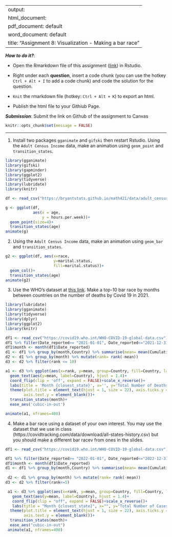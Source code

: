 
---
output: 
  html_document:
  pdf_document: default
  word_document: default
title: "Assignment 8: Visualization - Making a bar race"
---

***How to do it?***: 

- Open the Rmarkdown file of this assignment ([link](assignment8.Rmd)) in Rstudio. 

- Right under each **question**, insert  a code chunk (you can use the hotkey `Ctrl + Alt + I` to add a code chunk) and code the solution for the question. 

- `Knit` the rmarkdown file (hotkey: `Ctrl + Alt + K`) to export an html.  

-  Publish the html file to your Githiub Page. 

***Submission***: Submit the link on Github of the assignment to Canvas

```r
knitr::opts_chunk$set(message = FALSE)
```


-------

1. Install two packages `gganimate` and `gifski` then restart Rstudio. Using the `Adult Census Income` data, make an animation using `geom_point` and `transition_states`.
```r
library(gganimate)
library(gifski)
library(gapminder)
library(ggplot2)
library(tidyverse)
library(lubridate)
library(knitr)

df <- read_csv("https://bryantstats.github.io/math421/data/adult_census.csv")
```

```r
g <- ggplot(df,
            aes(x = age,
                y = hours.per.week))+
  geom_point(size=4)+
  transition_states(age)
animate(g)
```


2. Using the `Adult Census Income` data, make an animation using `geom_bar` and `transition_states`.
```r
g2 <- ggplot(df, aes(x=race,
                     y=marital.status,
                     fill=marital.status))+
  geom_col()+
  transition_states(age)
animate(g2)
```

3. Use the WHO's dataset at [this link](https://covid19.who.int/WHO-COVID-19-global-data.csv). Make a top-10 bar race by months between countries on the number of deaths by Covid 19 in 2021.
```r
library(lubridate)
library(gganimate)
library(tidyverse)
library(dplyr)
library(ggplot2)
library(knitr)

df1 <- read_csv("https://covid19.who.int/WHO-COVID-19-global-data.csv")
df1 %>% filter(Date_reported>= "2021-01-01", Date_reported<="2021-12-31")
df1$month <- month(df1$Date_reported)
d1 <- df1 %>% group_by(month,Country) %>% summarise(mean= mean(Cumulative_deaths))
d2 <- d1 %>% group_by(month) %>% mutate(rank= rank(-mean))
d3 <- d2 %>% filter(rank <= 10)

a1 <- d3 %>% ggplot(aes(x=rank, y=mean, group=Country, fill=Country, label=Country)) + geom_col()+ 
  geom_text(aes(y=mean, label=Country), hjust = 1.4)+
  coord_flip(clip = 'off', expand = FALSE)+scale_x_reverse()+
  labs(title = 'Month {closest_state}', x='', y='Total Number of Deaths', fill='Country')+
  theme(plot.title = element_text(hjust = 1, size = 22), axis.ticks.y = element_blank(),
        axis.text.y = element_blank())+
  transition_states(month)+
  ease_aes('cubic-in-out')

animate(a1, nframes=400)
```

4. Make a bar race using a dataset of your own interest. You may use the dataset that we use in class (https://covidtracking.com/data/download/all-states-history.csv) but you should make a different bar racev from ones in the slides. 
```r
df1 <- read_csv("https://covid19.who.int/WHO-COVID-19-global-data.csv")

df1 %>% filter(Date_reported>= "2022-01-01", Date_reported<="2022-12-31")
df1$month <- month(df1$Date_reported)
d1 <- df1 %>% group_by(month,Country) %>% summarise(mean= mean(Cumulative_cases))
  
 d2 <- d1 %>% group_by(month) %>% mutate(rank= rank(-mean))
d3 <- d2 %>% filter(rank<=5)

 a1 <- d3 %>% ggplot(aes(x=rank, y=mean, group=Country, fill=Country, label=Country)) + geom_col()+ 
   geom_text(aes(y=mean, label=Country), hjust = 1.4)+
   coord_flip(clip = "off", expand = FALSE)+scale_x_reverse()+
   labs(title = "Month {closest_state}", x="", y="Total Number of Cases", fill="Country")+
  theme(plot.title = element_text(hjust = 1, size = 22), axis.ticks.y = element_blank(),
        axis.text.y = element_blank())+
  transition_states(month)+
  ease_aes("cubic-in-out")
 animate(a1, nframes=400)
```

